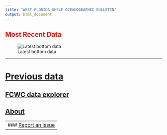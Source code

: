 ```yaml
---
title: "WEST FLORIDA SHELF OCEANOGRAPHIC BULLETIN"
output: html_document
---
```



## <span style="color: red;">Most Recent Data</span>

![Latest bottom data](figures/latest_bottom.png)

-----


# **[Previous data](previous_data.html)**


## **[FCWC data explorer](https://oceandata.shinyapps.io/fcwc-data-explorer/)**

## **[About](about.html)**


-----
### [Report an issue](https://github.com/Gulf-IEA/WFS_bulletins/issues/new?assignees=bdturley&labels=User+supplied+issue&template=comment---concern---question---observation.md&title=User+supplied+issue)
-----